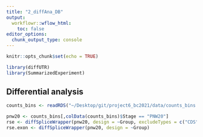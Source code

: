 ```yaml
---
title: "2_diffAna_DB"
output:
  workflowr::wflow_html:
    toc: false
editor_options:
  chunk_output_type: console
---
```


```r
knitr::opts_chunk$set(echo = TRUE)
```

```r
library(diffUTR)
library(SummarizedExperiment)
```


## Differential analysis

```r

counts_bins <- readRDS("~/Desktop/git/project6_bc2021/data/counts_bins.rds")

pnw20 <- counts_bins[,colData(counts_bins)$Stage == "PNW20"]
rse <- diffSpliceWrapper(pnw20, design = ~Group, excludeTypes = c("CDS","non-coding"))
rse.exon <- diffSpliceWrapper(pnw20, design = ~Group)


```



